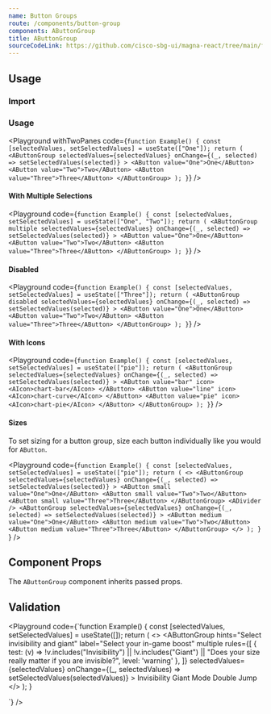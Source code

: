 ```yaml
---
name: Button Groups
route: /components/button-group
components: AButtonGroup
title: AButtonGroup
sourceCodeLink: https://github.com/cisco-sbg-ui/magna-react/tree/main/framework/components/AButtonGroup
---
```


## Usage

### Import

<ComponentImport components="AButtonGroup" />

### Usage

<Playground
  withTwoPanes
  code={`function Example() {
  const [selectedValues, setSelectedValues] = useState(["One"]);
  return (
    <AButtonGroup
      selectedValues={selectedValues}
      onChange={(_, selected) => setSelectedValues(selected)}
    >
      <AButton value="One">One</AButton>
      <AButton value="Two">Two</AButton>
      <AButton value="Three">Three</AButton>
    </AButtonGroup>
  );
}`}
/>

#### With Multiple Selections

<Playground
  code={`function Example() {
  const [selectedValues, setSelectedValues] = useState(["One", "Two"]);
  return (
    <AButtonGroup
      multiple
      selectedValues={selectedValues}
      onChange={(_, selected) => setSelectedValues(selected)}
    >
      <AButton value="One">One</AButton>
      <AButton value="Two">Two</AButton>
      <AButton value="Three">Three</AButton>
    </AButtonGroup>
  );
}`}
/>

#### Disabled

<Playground
  code={`function Example() {
  const [selectedValues, setSelectedValues] = useState(["Three"]);
  return (
    <AButtonGroup
      disabled
      selectedValues={selectedValues}
      onChange={(_, selected) => setSelectedValues(selected)}
    >
      <AButton value="One">One</AButton>
      <AButton value="Two">Two</AButton>
      <AButton value="Three">Three</AButton>
    </AButtonGroup>
  );
}`}
/>

#### With Icons

<Playground
  code={`function Example() {
  const [selectedValues, setSelectedValues] = useState(["pie"]);
  return (
    <AButtonGroup
      selectedValues={selectedValues}
      onChange={(_, selected) => setSelectedValues(selected)}
    >
      <AButton value="bar" icon>
        <AIcon>chart-bar</AIcon>
      </AButton>
      <AButton value="line" icon>
        <AIcon>chart-curve</AIcon>
      </AButton>
      <AButton value="pie" icon>
        <AIcon>chart-pie</AIcon>
      </AButton>
    </AButtonGroup>
  );
}`}
/>

#### Sizes

To set sizing for a button group, size each button individually like you would for `AButton`.

<Playground
  code={`function Example() {
  const [selectedValues, setSelectedValues] = useState(["pie"]);
  return (
    <>
      <AButtonGroup
        selectedValues={selectedValues}
        onChange={(_, selected) => setSelectedValues(selected)}
      >
        <AButton small value="One">One</AButton>
        <AButton small value="Two">Two</AButton>
        <AButton small value="Three">Three</AButton>
      </AButtonGroup>
      <ADivider />
      <AButtonGroup
        selectedValues={selectedValues}
        onChange={(_, selected) => setSelectedValues(selected)}
      >
        <AButton medium value="One">One</AButton>
        <AButton medium value="Two">Two</AButton>
        <AButton medium value="Three">Three</AButton>
      </AButtonGroup>
    </>
  );
}
`}
/>

## Component Props

The `AButtonGroup` component inherits passed props.

<Props of="AButtonGroup" />

## Validation

<Playground
  code={`function Example() {
  const [selectedValues, setSelectedValues] = useState([]);
  return (
    <>
      <AButtonGroup
        hints="Select invisibility and giant"
        label="Select your in-game boost"
        multiple
        rules={[
          {
            test: (v) =>
              !v.includes("Invisibility") ||
              !v.includes("Giant") ||
              "Does your size really matter if you are invisible?",
            level: 'warning'
          },
        ]}
        selectedValues={selectedValues}
        onChange={(_, selectedValues) => setSelectedValues(selectedValues)}
      >
        <AButton value="Invisibility">Invisibility</AButton>
        <AButton value="Giant">Giant Mode</AButton>
        <AButton value="Jump">Double Jump</AButton>
      </AButtonGroup>
    </>
  );
}

`}
/>
